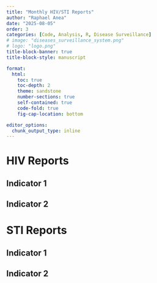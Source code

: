 ```yaml
---
title: "Monthly HIV/STI Reports"
author: "Raphael Anea"
date: "2025-08-05"
order: 3
categories: [Code, Analysis, R, Disease Surveillance]
# image: "diseases_surveillance_system.png"
# logo: "logo.png"
title-block-banner: true
title-block-style: manuscript

format:
  html:
    toc: true
    toc-depth: 2
    theme: sandstone
    number-sections: true
    self-contained: true
    code-fold: true
    fig-cap-location: bottom

editor_options:
  chunk_output_type: inline
---
```


:::{.panel-tabset}
# HIV Reports

## Indicator 1

## Indicator 2

# STI Reports

## Indicator 1

## Indicator 2

:::